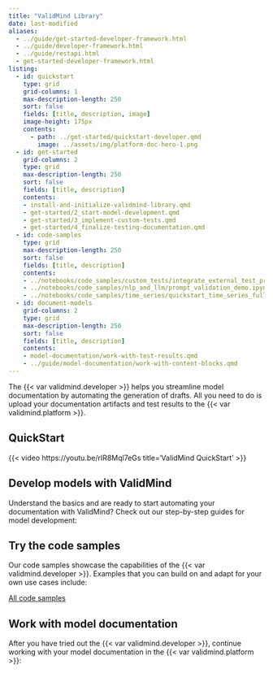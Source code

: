 ```yaml
---
title: "ValidMind Library"
date: last-modified
aliases:
  - ../guide/get-started-developer-framework.html
  - ../guide/developer-framework.html
  - ../guide/restapi.html
  - get-started-developer-framework.html
listing:
  - id: quickstart
    type: grid
    grid-columns: 1
    max-description-length: 250
    sort: false
    fields: [title, description, image]
    image-height: 175px
    contents:
      - path: ../get-started/quickstart-developer.qmd
        image: ../assets/img/platform-doc-hero-1.png
  - id: get-started
    grid-columns: 2
    type: grid
    max-description-length: 250
    sort: false
    fields: [title, description]
    contents: 
    - install-and-initialize-validmind-library.qmd
    - get-started/2_start-model-development.qmd
    - get-started/3_implement-custom-tests.qmd
    - get-started/4_finalize-testing-documentation.qmd
  - id: code-samples
    type: grid
    max-description-length: 250
    sort: false
    fields: [title, description]
    contents: 
    - ../notebooks/code_samples/custom_tests/integrate_external_test_providers.ipynb
    - ../notebooks/code_samples/nlp_and_llm/prompt_validation_demo.ipynb
    - ../notebooks/code_samples/time_series/quickstart_time_series_full_suite.ipynb
  - id: document-models
    grid-columns: 2
    type: grid
    max-description-length: 250
    sort: false
    fields: [title, description]
    contents: 
    - model-documentation/work-with-test-results.qmd
    - ../guide/model-documentation/work-with-content-blocks.qmd
---
```


The {{< var validmind.developer >}} helps you streamline model documentation by automating the generation of drafts. All you need to do is upload your documentation artifacts and test results to the {{< var validmind.platform >}}.

## QuickStart

:::: {.flex .flex-wrap .justify-around}

::: {.w-50-ns}

:::{#quickstart}
:::

:::

::: {.w-40-ns}

{{< video https://youtu.be/rIR8Mql7eGs title='ValidMind QuickStart' >}}

:::

::::

## Develop models with ValidMind

Understand the basics and are ready to start automating your documentation with ValidMind? Check out our step-by-step guides for model development:

:::{#get-started}
:::


## Try the code samples

:::: {.flex .flex-wrap .justify-around}

::: {.w-80-ns}
Our code samples showcase the capabilities of the {{< var validmind.developer >}}. Examples that you can build on and adapt for your own use cases include:

:::

::: {.w-20-ns .tc}
[All code samples](samples-jupyter-notebooks.qmd){.button .button-green}

:::

::::

:::{#code-samples}
::: 

## Work with model documentation

After you have tried out the {{< var validmind.developer >}}, continue working with your model documentation in the {{< var validmind.platform >}}:

:::{#document-models}
::: 


<!-- ## Getting started
   
::: {.grid}
::: {.g-col-8}
{{< video https://youtu.be/rIR8Mql7eGs title='ValidMind QuickStart' >}}
:::
:::

After you [**sign up**]({{< var url.us1 >}}) for {{< var vm.product >}} to get access, try one of our getting started guides:

:::{#developer-getting-started}
:::


## Learn how to run tests

:::: {.flex .flex-wrap .justify-around}

::: {.w-80-ns}
The {{< var validmind.developer >}} provides many built-in tests and test suites which make it easy for developers to automate their model documentation. Start by running a pre-made test, then modify it, and finally create your own test: 

:::

::: {.w-20-ns .tc}
[Run tests & test suites](model-testing/testing-overview.qmd){.button .button-green}

:::

::::

:::{#developer-how-to-beginner}
:::

## Try the code samples

:::: {.flex .flex-wrap .justify-around}

::: {.w-80-ns}
Our code samples showcase the capabilities of the {{< var validmind.developer >}}. Examples that you can build on and adapt for your own use cases include:

:::

::: {.w-20-ns .tc}
[Code samples](samples-jupyter-notebooks.qmd){.button .button-green}

:::

::::

:::{#developer-code-samples}
::: 

## Document models

:::: {.flex .flex-wrap .justify-around}

::: {.w-80-ns}
After you have tried out the {{< var validmind.developer >}}, continue working with your model documentation in the {{< var validmind.platform >}}:

:::

::: {.w-20-ns .tc}
[Supported models](model-documentation/supported-models.qmd){.button .button-green}

:::

::::

:::{#document-models}
::: -->